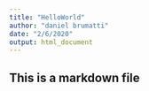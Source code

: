 ```yaml
---
title: "HelloWorld"
author: "daniel brumatti"
date: "2/6/2020"
output: html_document
---
```


## This is a markdown file